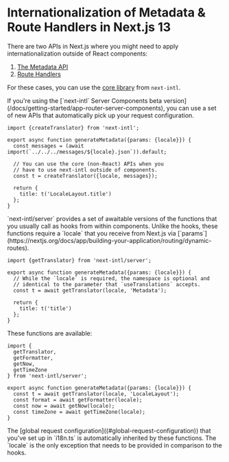 
# Internationalization of Metadata & Route Handlers in Next.js 13

There are two APIs in Next.js where you might need to apply internationalization outside of React components:

1. [The Metadata API](https://nextjs.org/docs/app/building-your-application/optimizing/metadata)
2. [Route Handlers](https://nextjs.org/docs/app/building-your-application/routing/router-handlers)

For these cases, you can use the [core library](/docs/environments/core-library) from `next-intl`.

<Callout>
  If you're using the [`next-intl` Server Components beta
  version](/docs/getting-started/app-router-server-components), you can use a
  set of new APIs that automatically pick up your request configuration.
</Callout>

<VersionTabs defaultLabel="Core library">
<Tab>

```tsx filename="app/[locale]/layout.tsx"
import {createTranslator} from 'next-intl';

export async function generateMetadata({params: {locale}}) {
  const messages = (await import(`../../../messages/${locale}.json`)).default;

  // You can use the core (non-React) APIs when you
  // have to use next-intl outside of components.
  const t = createTranslator({locale, messages});

  return {
    title: t('LocaleLayout.title')
  };
}
```

</Tab>
<Tab>
`next-intl/server` provides a set of awaitable versions of the functions that you usually call as hooks from within components. Unlike the hooks, these functions require a `locale` that you receive from Next.js via [`params`](https://nextjs.org/docs/app/building-your-application/routing/dynamic-routes).

```tsx filename="app/[locale]/layout.tsx"
import {getTranslator} from 'next-intl/server';

export async function generateMetadata({params: {locale}}) {
  // While the `locale` is required, the namespace is optional and
  // identical to the parameter that `useTranslations` accepts.
  const t = await getTranslator(locale, 'Metadata');

  return {
    title: t('title')
  };
}
```

These functions are available:

```tsx
import {
  getTranslator,
  getFormatter,
  getNow,
  getTimeZone
} from 'next-intl/server';

export async function generateMetadata({params: {locale}}) {
  const t = await getTranslator(locale, 'LocaleLayout');
  const format = await getFormatter(locale);
  const now = await getNow(locale);
  const timeZone = await getTimeZone(locale);
}
```

<Callout>
  The [global request configuration]((#global-request-configuration)) that
  you've set up in `i18n.ts` is automatically inherited by these functions. The
  `locale` is the only exception that needs to be provided in comparison to the
  hooks.
</Callout>

</Tab>
</VersionTabs>
